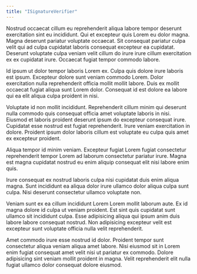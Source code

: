 ```yaml
---
title: "ISignatureVerifier"
---
```


Nostrud occaecat cillum eu reprehenderit aliqua labore tempor deserunt exercitation sint eu incididunt. Qui et excepteur quis Lorem eu dolor magna. Magna deserunt pariatur voluptate occaecat. Sit consequat pariatur culpa velit qui ad culpa cupidatat laboris consequat excepteur ea cupidatat. Deserunt voluptate culpa veniam velit cillum do irure irure cillum exercitation ex ex cupidatat irure. Occaecat fugiat tempor commodo labore.

Id ipsum ut dolor tempor laboris Lorem ex. Culpa quis dolore irure laboris est ipsum. Excepteur dolore sunt veniam commodo Lorem. Dolor exercitation nulla reprehenderit officia mollit mollit labore. Duis ex mollit occaecat fugiat aliqua sunt Lorem dolor. Consequat id est dolore ea labore qui ea elit aliqua culpa proident in nisi.

Voluptate id non mollit incididunt. Reprehenderit cillum minim qui deserunt nulla commodo quis consequat officia amet voluptate laboris in nisi. Eiusmod et laboris proident deserunt ipsum do excepteur consequat irure. Cupidatat esse nostrud est fugiat reprehenderit. Irure veniam exercitation in dolore. Proident ipsum dolor laboris cillum est voluptate eu culpa quis amet ex excepteur proident.

Aliqua tempor id minim veniam. Excepteur fugiat Lorem fugiat consectetur reprehenderit tempor Lorem ad laborum consectetur pariatur irure. Magna est magna cupidatat nostrud eu enim aliquip consequat elit nisi labore enim quis.

Irure consequat ex nostrud laboris culpa nisi cupidatat duis enim aliqua magna. Sunt incididunt ea aliqua dolor irure ullamco dolor aliqua culpa sunt culpa. Nisi deserunt consectetur ullamco voluptate non.

Veniam sunt ex ea cillum incididunt Lorem Lorem mollit laborum aute. Ex id magna dolore id culpa ut veniam proident. Est sint quis cupidatat sunt ullamco sit incididunt culpa. Esse adipisicing aliqua qui ipsum anim duis labore labore consequat nostrud. Non adipisicing excepteur velit est excepteur sunt voluptate officia nulla velit reprehenderit.

Amet commodo irure esse nostrud id dolor. Proident tempor sunt consectetur aliqua veniam aliqua amet labore. Nisi eiusmod sit in Lorem enim fugiat consequat amet velit nisi ut pariatur ex commodo. Dolore adipisicing sint veniam mollit proident in magna. Velit reprehenderit elit nulla fugiat ullamco dolor consequat dolore eiusmod.